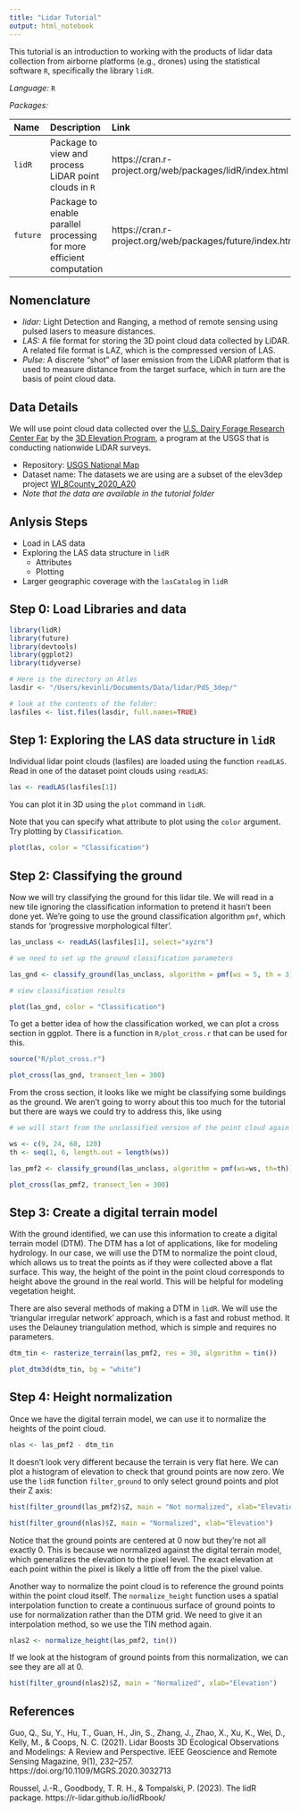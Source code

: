 ```yaml
---
title: "Lidar Tutorial"
output: html_notebook
---
```


This tutorial is an introduction to working with the products of lidar data collection from airborne platforms (e.g., drones) using the statistical software `R`, specifically the library `lidR`.

*Language:* `R`

*Packages:*

| Name | Description | Link |
|:--|:--|:--|
| `lidR` | Package to view and process LiDAR point clouds in `R` | https://cran.r-project.org/web/packages/lidR/index.html |
| `future` | Package to enable parallel processing for more efficient computation | https://cran.r-project.org/web/packages/future/index.html |

## Nomenclature

* *lidar:* Light Detection and Ranging, a method of remote sensing using pulsed lasers to measure distances.
* *LAS:* A file format for storing the 3D point cloud data collected by LiDAR. A related file format is LAZ, which is the compressed version of LAS.
* *Pulse:* A discrete "shot" of laser emission from the LiDAR platform that is used to measure distance from the target surface, which in turn are the basis of point cloud data. 

## Data Details

We will use point cloud data collected over the [U.S. Dairy Forage Research Center Far](https://www.ars.usda.gov/ARSUserFiles/50901500/About%20Us%20and%20Contact%20Information/pdfs/farm%20at%20PdS.pdf) by the [3D Elevation Program](https://www.usgs.gov/3d-elevation-program), a program at the USGS that is conducting nationwide LiDAR surveys.

* Repository: [USGS National Map](https://apps.nationalmap.gov/lidar-explorer/#/)
* Dataset name: The datasets we are using are a subset of the elev3dep project  [WI_8County_2020_A20](https://rockyweb.usgs.gov/vdelivery/Datasets/Staged/Elevation/LPC/Projects/WI_8County_2020_A20/WI_8County_Sauk_2020/browse/)
 * *Note that the data are available in the tutorial folder*

## Anlysis Steps

* Load in LAS data
* Exploring the LAS data structure in `lidR`
  * Attributes
  * Plotting
* Larger geographic coverage with the `lasCatalog` in `lidR`

## Step 0: Load Libraries and data

```r
library(lidR)
library(future)
library(devtools)
library(ggplot2)
library(tidyverse)

# Here is the directory on Atlas
lasdir <- "/Users/kevinli/Documents/Data/lidar/PdS_3dep/"

# look at the contents of the folder:
lasfiles <- list.files(lasdir, full.names=TRUE)

```

## Step 1: Exploring the LAS data structure in `lidR`

Individual lidar point clouds (lasfiles) are loaded using the function `readLAS`. Read in one of the dataset point clouds using `readLAS`:

```r

las <- readLAS(lasfiles[1])

```

You can plot it in 3D using the `plot` command in `lidR`.

Note that you can specify what attribute to plot using the `color` argument. Try plotting by `Classification`.

```r

plot(las, color = "Classification")

```

## Step 2: Classifying the ground

Now we will try classifying the ground for this lidar tile. We will read in a new tile ignoring the classification information to pretend it hasn't been done yet. We're going to use the ground classification algorithm `pmf`, which stands for 'progressive morphological filter'.

```r

las_unclass <- readLAS(lasfiles[1], select="xyzrn")

# we need to set up the ground classification parameters

las_gnd <- classify_ground(las_unclass, algorithm = pmf(ws = 5, th = 3))

# view classification results

plot(las_gnd, color = "Classification")

```

To get a better idea of how the classification worked, we can plot a cross section in ggplot. There is a function in `R/plot_cross.r` that can be used for this.

```r
source("R/plot_cross.r")

plot_cross(las_gnd, transect_len = 300)

```

From the cross section, it looks like we might be classifying some buildings as the ground. We aren't going to worry about this too much for the tutorial but there are ways we could try to address this, like using 

```r
# we will start from the unclassified version of the point cloud again

ws <- c(9, 24, 60, 120)
th <- seq(1, 6, length.out = length(ws))

las_pmf2 <- classify_ground(las_unclass, algorithm = pmf(ws=ws, th=th))

plot_cross(las_pmf2, transect_len = 300)
```

## Step 3: Create a digital terrain model

With the ground identified, we can use this information to create a digital terrain model (DTM). The DTM has a lot of applications, like for modeling hydrology. In our case, we will use the DTM to normalize the point cloud, which allows us to treat the points as if they were collected above a flat surface. This way, the height of the point in the point cloud corresponds to height above the ground in the real world. This will be helpful for modeling vegetation height.

There are also several methods of making a DTM in `lidR`. We will use the 'triangular irregular network' approach, which is a fast and robust method. It uses the Delauney triangulation method, which is simple and requires no parameters.

```r

dtm_tin <- rasterize_terrain(las_pmf2, res = 30, algorithm = tin())

plot_dtm3d(dtm_tin, bg = "white") 

```


## Step 4: Height normalization

Once we have the digital terrain model, we can use it to normalize the heights of the point cloud.

```r

nlas <- las_pmf2 - dtm_tin

```

It doesn't look very different because the terrain is very flat here. We can plot a histogram of elevation to check that ground points are now zero. We use the `lidR` function `filter_ground` to only select ground points and plot their Z axis:

```r

hist(filter_ground(las_pmf2)$Z, main = "Not normalized", xlab="Elevation")

hist(filter_ground(nlas)$Z, main = "Normalized", xlab="Elevation")

```

Notice that the ground points are centered at 0 now but they're not all exactly 0. This is because we normalized against the digital terrain model, which generalizes the elevation to the pixel level. The exact elevation at each point within the pixel is likely a little off from the the pixel value.

Another way to normalize the point cloud is to reference the ground points within the point cloud itself. The `normalize_height` function uses a spatial interpolation function to create a continuous surface of ground points to use for normalization rather than the DTM grid. We need to give it an interpolation method, so we use the TIN method again.

```r

nlas2 <- normalize_height(las_pmf2, tin())

```

If we look at the histogram of ground points from this normalization, we can see they are all at 0.

```r

hist(filter_ground(nlas2)$Z, main = "Normalized", xlab="Elevation")

```

## References

Guo, Q., Su, Y., Hu, T., Guan, H., Jin, S., Zhang, J., Zhao, X., Xu, K., Wei, D., Kelly, M., & Coops, N. C. (2021). Lidar Boosts 3D Ecological Observations and Modelings: A Review and Perspective. IEEE Geoscience and Remote Sensing Magazine, 9(1), 232–257. https://doi.org/10.1109/MGRS.2020.3032713

Roussel, J.-R., Goodbody, T. R. H., & Tompalski, P. (2023). The lidR package. https://r-lidar.github.io/lidRbook/



